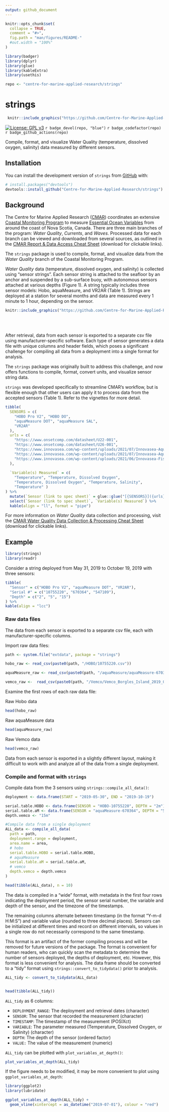 ```yaml
---
output: github_document
---
```


<!-- README.md is generated from README.Rmd. Please edit that file -->

```r
knitr::opts_chunk$set(
  collapse = TRUE,
  comment = "#>",
  fig.path = "man/figures/README-"
  #out.width = "100%"
)

library(badger)
library(dplyr)
library(glue)
library(kableExtra)
library(usethis)

repo <- "centre-for-marine-applied-research/strings"
```

# strings


```r

 knitr::include_graphics("https://github.com/Centre-for-Marine-Applied-Research/strings/blob/master/man/figures/README-strings_hex.png")

```


<!-- badges: start -->

[![License: GPL v3](https://img.shields.io/badge/License-GPLv3-blue.svg)](https://www.gnu.org/licenses/gpl-3.0) `r badge_devel(repo, "blue")` `r badge_codefactor(repo)` `r badge_github_actions(repo)`

<!-- badges: end -->

Compile, format, and visualize Water Quality (temperature, dissolved oxygen, salinity) data measured by different sensors. 

## Installation

You can install the development version of `strings` from [GitHub](https://github.com/) with:

``` r
# install.packages("devtools")
devtools::install_github("Centre-for-Marine-Applied-Research/strings")
```

## Background

The Centre for Marine Applied Research ([CMAR](https://cmar.ca/)) coordinates an extensive [Coastal Monitoring Program](https://cmar.ca/coastal-monitoring-program/) to measure [Essential Ocean Variables](https://www.goosocean.org/index.php?option=com_content&view=article&id=14&Itemid=114) from around the coast of Nova Scotia, Canada. There are three main branches of the program: _Water Quality_, _Currents_, and _Waves_. Processed data for each branch can be viewed and downloaded from several sources, as outlined in the [CMAR Report & Data Access Cheat Sheet](https://github.com/Centre-for-Marine-Applied-Research/strings/blob/master/man/figures/README-access-cheatsheet.pdf) (download for clickable links).

The `strings` package is used to compile, format, and visualize data from the _Water Quality_ branch of the Coastal Monitoring Program. 

_Water Quality_ data (temperature, dissolved oxygen, and salinity) is collected using “sensor strings”. Each sensor string is attached to the seafloor by an anchor and suspended by a sub-surface buoy, with autonomous sensors attached at various depths (Figure 1). A string typically includes three sensor models: Hobo, aquaMeasure, and VR2AR (Table 1). Strings are deployed at a station for several months and data are measured every 1 minute to 1 hour, depending on the sensor.

```r

knitr::include_graphics("https://github.com/Centre-for-Marine-Applied-Research/strings/blob/master/man/figures/README-fig1.png")

```

<br>
<br>

After retrieval, data from each sensor is exported to a separate csv file using manufacturer-specific software. Each type of sensor generates a data file with unique columns and header fields, which poses a significant challenge for compiling all data from a deployment into a single format for analysis.

The `strings` package was originally built to address this challenge, and now offers functions to compile, format, convert units, and visualize sensor string data.

`strings` was developed specifically to streamline CMAR’s workflow, but is flexible enough that other users can apply it to process data from the accepted sensors (Table 1). Refer to the vignettes for more detail.

```r

tibble(
  SENSORS = c(
    "HOBO Pro V2", "HOBO DO",
    "aquaMeasure DOT", "aquaMeasure SAL",
    "VR2AR"
  ),
  urls = c(
    "https://www.onsetcomp.com/datasheet/U22-001",
    "https://www.onsetcomp.com/datasheet/U26-001",
    "https://www.innovasea.com/wp-content/uploads/2021/07/Innovasea-Aquaculture-Intelligence-Spec-Sheet-062221.pdf",
    "https://www.innovasea.com/wp-content/uploads/2021/07/Innovasea-Aquaculture-Intelligence-Spec-Sheet-062221.pdf",
    "https://www.innovasea.com/wp-content/uploads/2021/06/Innovasea-Fish-Tracking-vr2ar-data-sheet-0621.pdf"
  ),
  
  `Variable(s) Measured` = c(
    "Temperature", "Temperature, Dissolved Oxygen", 
    "Temperature, Dissolved Oxygen", "Temperature, Salinity", 
    "Temperature" )
) %>% 
  mutate(`Sensor (link to spec sheet)` = glue::glue("[{SENSORS}]({urls})")) %>% 
  select(`Sensor (link to spec sheet)`, `Variable(s) Measured`) %>% 
  kable(align = "ll", format = "pipe")

```

For more information on _Water Quality_ data collection and processing, visit the [CMAR Water Quality Data Collection & Processing Cheat Sheet](https://github.com/Centre-for-Marine-Applied-Research/strings/blob/master/man/figures/README-workflow-cheatsheet.pdf) (download for clickable links).

## Example

```r
library(strings)
library(readr)
```

Consider a string deployed from May 31, 2019 to October 19, 2019 with three sensors:

```r

tibble(
  "Sensor" = c("HOBO Pro V2", "aquaMeasure DOT", "VR2AR"),
  "Serial #" = c("10755220", "670364", "547109"),
  "Depth" = c("2", "5", "15")
) %>% 
kable(align = "lcc")

```

### Raw data files

The data from each sensor is exported to a separate csv file, each with manufacturer-specific columns.

Import raw data files:
```r
path <- system.file("extdata", package = "strings")

hobo_raw <- read_csv(paste0(path, "/HOBO/10755220.csv"))

aquaMeasure_raw <- read_csv(paste0(path, "/aquaMeasure/aquaMeasure-670364_2019-10-19_UTC.csv"))

vemco_raw <-  read_csv(paste0(path, "/Vemco/Vemco_Borgles_Island_2019_05_30.csv"))
```

Examine the first rows of each raw data file:

Raw Hobo data
```r
head(hobo_raw)
```

Raw aquaMeasure data
```r
head(aquaMeasure_raw)
```

Raw Vemco data
```r
head(vemco_raw)
```

Data from each sensor is exported in a slightly different layout, making it difficult to work with and analyze all of the data from a single deployment.

### Compile and format with `strings`

Compile data from the 3 sensors using `strings::compile_all_data()`:

```r
deployment <- data.frame(START = "2019-05-30", END = "2019-10-19")

serial.table.HOBO <- data.frame(SENSOR = "HOBO-10755220", DEPTH = "2m")
serial.table.aM <- data.frame(SENSOR = "aquaMeasure-670364", DEPTH = "5m")
depth.vemco <- "15m"

#Compile data from a single deployment
ALL_data <- compile_all_data(
  path = path,
  deployment.range = deployment,
  area.name = area,
  # hobo
  serial.table.HOBO = serial.table.HOBO,
  # aquaMeasure
  serial.table.aM = serial.table.aM,
  # vemco
  depth.vemco = depth.vemco
)

head(tibble(ALL_data), n = 10)
```

The data is compiled in a "wide" format, with metadata in the first four rows indicating the deployment period, the sensor serial number, the variable and depth of the sensor, and the timezone of the timestamps.

The remaining columns alternate between timestamp (in the format "Y-m-d H:M:S") and variable value (rounded to three decimal places). Sensors can be initialized at different times and record on different intervals, so values in a single row do not necessarily correspond to the same timestamp. 

This format is an artifact of the former compiling process and will be removed for future versions of the package. The format is convenient for human readers, who can quickly scan the metadata to determine the number of sensors deployed, the depths of deployment, etc. However, this format is less convenient for analysis. The data frame should be converted to a "tidy" format using `strings::convert_to_tidydata()` prior to analysis.

```r
ALL_tidy <- convert_to_tidydata(ALL_data)


head(tibble(ALL_tidy))
```


`ALL_tidy` as 6 columns:

* `DEPLOYMENT_RANGE`: The deployment and retrieval dates (character)
* `SENSOR`: The sensor that recorded the measurement (character)
* `TIMESTAMP`: The timestamp of the measurement (POSIXct)
* `VARIABLE`: The parameter measured (Temperature, Dissolved Oxygen, or Salinity) (character)
* `DEPTH`: The depth of the sensor (ordered factor)
* `VALUE:` The value of the measurement (numeric)

`ALL_tidy` can be plotted with `plot_variables_at_depth()`: 

```r
plot_variables_at_depth(ALL_tidy)  
```

If the figure needs to be modified, it may be more convenient to plot using `ggplot_variables_at_depth`:

```r
library(ggplot2)
library(lubridate)

ggplot_variables_at_depth(ALL_tidy) +
  geom_vline(xintercept = as_datetime("2019-07-01"), colour = "red")
```





